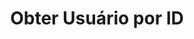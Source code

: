 ---
title: "Obter Usuário por ID"
api: "GET https://regis.app.byefive.com.br/rest/users/{id}"
description: "Obtém um usuário específico pelo seu ID"
---